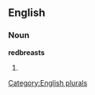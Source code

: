==English==

===Noun===
'''redbreasts'''

# {{plural of|[[redbreast]]}}

[[Category:English plurals]]